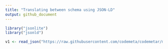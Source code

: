 ```yaml
---
title: "Translating between schema using JSON-LD"
output: github_document
---
```


```r
library("jsonlite")
library("jsonld")

```

```r
v1 <- read_json("https://raw.githubusercontent.com/codemeta/codemetar/master/inst/examples/codemeta-v1.json")
```

```r
```
